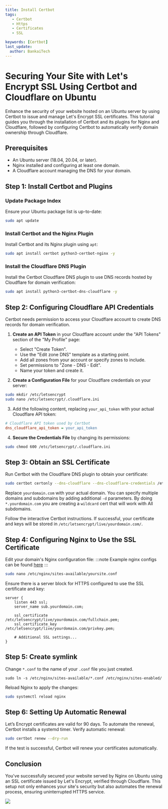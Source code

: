 ---
title: Install Certbot
tags:
   - Certbot
   - Https
   - Certificates
   - SSL

keywords: [Certbot]
last_update:
  author: BankaiTech
---

# Securing Your Site with Let's Encrypt SSL Using Certbot and Cloudflare on Ubuntu

Enhance the security of your website hosted on an Ubuntu server by using Certbot to issue and manage Let's Encrypt SSL certificates. This tutorial guides you through the installation of Certbot and its plugins for Nginx and Cloudflare, followed by configuring Certbot to automatically verify domain ownership through Cloudflare.

## Prerequisites

- An Ubuntu server (18.04, 20.04, or later).
- Nginx installed and configuring at least one domain.
- A Cloudflare account managing the DNS for your domain.

## Step 1: Install Certbot and Plugins

### Update Package Index

Ensure your Ubuntu package list is up-to-date:

```bash
sudo apt update
```

### Install Certbot and the Nginx Plugin

Install Certbot and its Nginx plugin using `apt`:

```bash
sudo apt install certbot python3-certbot-nginx -y
```

### Install the Cloudflare DNS Plugin

Install the Certbot Cloudflare DNS plugin to use DNS records hosted by Cloudflare for domain verification:

```bash
sudo apt install python3-certbot-dns-cloudflare -y
```

## Step 2: Configuring Cloudflare API Credentials

Certbot needs permission to access your Cloudflare account to create DNS records for domain verification.

1. **Create an API Token** in your Cloudflare account under the "API Tokens" section of the "My Profile" page:
    - Select "Create Token".
    - Use the "Edit zone DNS" template as a starting point.
    - Add all zones from your account or specify zones to include.
    - Set permissions to "Zone - DNS - Edit".
    - Name your token and create it.

2. **Create a Configuration File** for your Cloudflare credentials on your server:

```bash
sudo mkdir /etc/letsencrypt
sudo nano /etc/letsencrypt/.cloudflare.ini
```

3. Add the following content, replacing `your_api_token` with your actual Cloudflare API token:

```ini
# Cloudflare API token used by Certbot
dns_cloudflare_api_token = your_api_token
```

4. **Secure the Credentials File** by changing its permissions:

```bash
sudo chmod 600 /etc/letsencrypt/.cloudflare.ini
```

## Step 3: Obtain an SSL Certificate

Run Certbot with the Cloudflare DNS plugin to obtain your certificate:

```bash
sudo certbot certonly --dns-cloudflare --dns-cloudflare-credentials /etc/letsencrypt/.cloudflare.ini -d yourdomain.com -d *.yourdomain.com --preferred-challenges dns-01 --dns-cloudflare-propagation-seconds 60
```

Replace `yourdomain.com` with your actual domain. You can specify multiple domains and subdomains by adding additional `-d` parameters.
By doing `*.yourdomain.com` you are creating a `wildcard` cert that will work with All subdomains.

Follow the interactive Certbot instructions. If successful, your certificate and keys will be stored in `/etc/letsencrypt/live/yourdomain.com/`.

## Step 4: Configuring Nginx to Use the SSL Certificate

Edit your domain's Nginx configuration file:
:::note
Example nginx configs can be found [here](https://docs.bankai-tech.com/Examples/Reverse%20Proxies/Nginx/)
:::
```bash
sudo nano /etc/nginx/sites-available/yoursite.conf
```

Ensure there is a server block for HTTPS configured to use the SSL certificate and key:

```nginx
server {
    listen 443 ssl;
    server_name sub.yourdomain.com;

    ssl_certificate /etc/letsencrypt/live/yourdomain.com/fullchain.pem;
    ssl_certificate_key /etc/letsencrypt/live/yourdomain.com/privkey.pem;

    # Additional SSL settings...
}
```
## Step 5: Create symlink
Change `*.conf` to the name of your `.conf` file you just created.
```
sudo ln -s /etc/nginx/sites-available/*.conf /etc/nginx/sites-enabled/
```
Reload Nginx to apply the changes:

```bash
sudo systemctl reload nginx
```

## Step 6: Setting Up Automatic Renewal

Let’s Encrypt certificates are valid for 90 days. To automate the renewal, Certbot installs a systemd timer. Verify automatic renewal:

```bash
sudo certbot renew --dry-run
```

If the test is successful, Certbot will renew your certificates automatically.

## Conclusion

You've successfully secured your website served by Nginx on Ubuntu using an SSL certificate issued by Let's Encrypt, verified through Cloudflare. This setup not only enhances your site's security but also automates the renewal process, ensuring uninterrupted HTTPS service.

<a href="https://www.buymeacoffee.com/BankaiTech"><img src="https://img.buymeacoffee.com/button-api/?text=Buy me a beer&emoji=🍺&slug=BankaiTech&button_colour=FFDD00&font_colour=000000&font_family=Cookie&outline_colour=000000&coffee_colour=ffffff" /></a>
